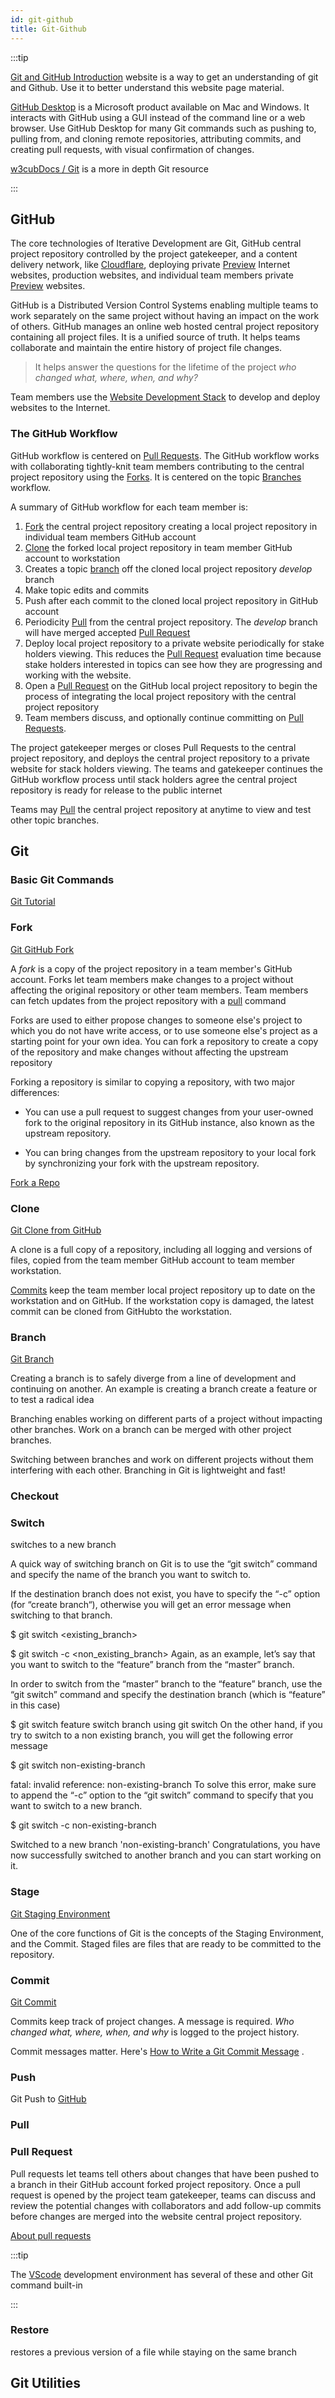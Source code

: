 ```yaml
---
id: git-github
title: Git-Github
---
```


:::tip


[Git and GitHub Introduction](https://www.w3schools.com/git/git_intro.asp?remote=github) website is a way to get an understanding of git and Github. Use it to better understand this website page material.

[GitHub Desktop](https://docs.github.com/en/desktop) is a Microsoft product available on Mac and Windows. It interacts with GitHub using a GUI instead of the command line or a web browser. Use GitHub Desktop for many Git commands such as pushing to, pulling from, and cloning remote repositories, attributing commits, and creating pull requests, with visual confirmation of changes.

[w3cubDocs / Git](https://docs.w3cub.com/git/) is a more in depth Git resource 

:::


## GitHub



The core technologies of Iterative Development are Git, GitHub central project repository controlled by the project gatekeeper, and a content delivery network, like [Cloudflare](#deploy/cloudflare), deploying private [Preview](deploy#preview) Internet websites, production websites, and individual team members private [Preview](deploy#preview) websites.

GitHub is a Distributed Version Control Systems enabling multiple teams to work separately on the same project without having an impact on the work of others. GitHub manages an online web hosted central project repository containing all project files. It is a unified source of truth. It helps teams collaborate and maintain the entire history of project file changes.

> It helps answer the questions for the lifetime of the project *who changed what, where, when, and why?* 

Team members use the [Website Development Stack](website-development-stack) to develop and deploy websites to the Internet.

### The GitHub Workflow

GitHub workflow is centered on [Pull Requests](#pull-request). The GitHub workflow works with collaborating tightly-knit team members contributing to the central project repository using the [Forks](#fork). It is centered on the topic [Branches](#branch) workflow.

A summary of GitHub workflow for each team member is:

1. [Fork](#fork) the central project repository creating a local project repository in individual team members GitHub account
2. [Clone](#clone) the forked local project repository in team member GitHub account to workstation
1. Creates a topic [branch](#branch) off the cloned local project repository *develop* branch
1. Make topic edits and commits 
2. Push after each commit to the cloned local project repository in GitHub account
3. Periodicity [Pull](#pull) from the central project repository. The *develop* branch will have merged accepted [Pull Request](#pull-request)
3. Deploy local project repository to a private website periodically for stake holders viewing. This reduces the [Pull Request](#pull-request) evaluation time because stake holders interested in topics can see how they are progressing and working with the website.
4. Open a [Pull Request](#pull-request) on the GitHub local project repository to begin the  process of integrating the local project repository with the central project repository  
1. Team members discuss, and optionally continue committing on [Pull Requests](#pull-request).

The project gatekeeper merges or closes Pull Requests to the central project repository, and deploys the central project repository to a private website for stack holders viewing. The teams and gatekeeper continues the GitHub workflow process until stack holders agree the central project repository is ready for release to the public internet 

Teams may [Pull](#pull) the central project repository at anytime to view and test other topic branches.

## Git

### Basic Git Commands

[Git Tutorial](https://www.w3schools.com/git/default.asp?remote=github)

### Fork

[Git GitHub Fork](https://www.w3schools.com/git/git_remote_fork.asp?remote=github)

A *fork* is a copy of the project repository in a team member's GitHub account. Forks let team members make changes to a project without affecting the original repository or other team members. Team members can fetch updates from the project repository with a [pull](#pull) command

 Forks are used to either propose changes to someone else's project to which you do not have write access, or to use someone else's project as a starting point for your own idea. You can fork a repository to create a copy of the repository and make changes without affecting the upstream repository

Forking a repository is similar to copying a repository, with two major differences:

- You can use a pull request to suggest changes from your user-owned fork to the original repository in its GitHub instance, also known as the upstream repository.

- You can bring changes from the upstream repository to your local fork by synchronizing your fork with the upstream repository.

[Fork a Repo](https://docs.github.com/en/enterprise-server@3.4/get-started/quickstart/fork-a-repo)

### Clone

[Git Clone from GitHub](https://www.w3schools.com/git/git_clone.asp?remote=github)

A clone is a full copy of a repository, including all logging and versions of files, copied from the team member GitHub account to team member workstation.

[Commits](#commits) keep the team member local project repository up to date on the workstation and on GitHub. If the workstation copy is damaged, the latest commit can be cloned from GitHubto the workstation.

### Branch

[Git Branch](https://www.w3schools.com/git/git_branch.asp?remote=github)

Creating a branch is to safely diverge from a line of development and continuing on another. An example is creating a branch create a feature or to test a radical idea

Branching enables working on different parts of a project without impacting other branches. Work on a branch can be merged with other project branches. 

Switching between branches and work on different projects without them interfering with each other. Branching in Git is lightweight and fast!

### Checkout

### Switch 

switches to a new branch

A quick way of switching branch on Git is to use the “git switch” command and specify the name of the branch you want to switch to.

If the destination branch does not exist, you have to specify the “-c” option (for “create branch“), otherwise you will get an error message when switching to that branch.

$ git switch <existing_branch>

$ git switch -c <non_existing_branch>
Again, as an example, let’s say that you want to switch to the “feature” branch from the “master” branch.

In order to switch from the “master” branch to the “feature” branch, use the “git switch” command and specify the destination branch (which is “feature” in this case)

$ git switch feature
switch branch using git switch
On the other hand, if you try to switch to a non existing branch, you will get the following error message

$ git switch non-existing-branch

fatal: invalid reference: non-existing-branch
To solve this error, make sure to append the “-c” option to the “git switch” command to specify that you want to switch to a new branch.

$ git switch -c non-existing-branch

Switched to a new branch 'non-existing-branch'
Congratulations, you have now successfully switched to another branch and you can start working on it.


### Stage

[Git Staging Environment](https://www.w3schools.com/git/git_staging_environment.asp?remote=github)

One of the core functions of Git is the concepts of the Staging Environment, and the Commit. Staged files are files that are ready to be committed to the repository.

### Commit

[Git Commit](https://www.w3schools.com/git/git_commit.asp?remote=github)

Commits keep track of project changes. A message is required. *Who changed what, where, when, and why* is logged to the project history.

Commit messages matter. Here's [How to Write a Git Commit Message](file:///Users/johntelford/Documents/EagleFiler/Files/How%20to%20Write%20a%20Git%20Commit%20Message.webarchive)
.

### Push

Git Push to [GitHub](https://www.w3schools.com/git/git_push_to_remote.asp?remote=github)



### Pull

### Pull Request

Pull requests let teams tell others about changes that have been pushed to a branch in their GitHub account forked project repository. Once a pull request is opened by the project team gatekeeper, teams can discuss and review the potential changes with collaborators and add follow-up commits before changes are merged into the website central project repository.

[About pull requests](https://docs.github.com/en/pull-requests/collaborating-with-pull-requests/proposing-changes-to-your-work-with-pull-requests/about-pull-requests)



:::tip

The [VScode](#vscode) development environment has several of these and other Git command built-in 

:::

### Restore

restores a previous version of a file while staying on the same branch

## Git Utilities